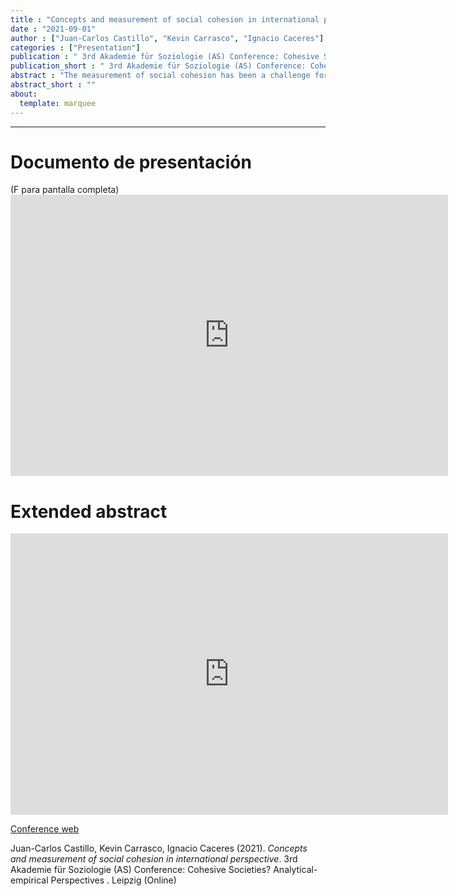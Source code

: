 ```yaml
---
title : "Concepts and measurement of social cohesion in international perspective"
date : "2021-09-01"
author : ["Juan-Carlos Castillo", "Kevin Carrasco", "Ignacio Caceres"]
categories : ["Presentation"]
publication : " 3rd Akademie für Soziologie (AS) Conference: Cohesive Societies? Analytical-empirical Perspectives . Leipzig (Online)"
publication_short : " 3rd Akademie für Soziologie (AS) Conference: Cohesive Societies? Analytical-empirical Perspectives . Leipzig (Online)"
abstract : "The measurement of social cohesion has been a challenge for decades. A main issue behind this challenge is the definition of social cohesion, which is far from being consensual and has led to different proposals for operationalization and measurement. Nevertheless, to our knowledge the approaches to the measurement of social cohesion have not been contrasted with each other in a systematic way, making the assessment and comparison of social cohesion indicators and indexes a difficult task. In the present paper we describe and compare several international projects aimed at conceptualizing and measuring social cohesion, such as the Social Cohesion Radar (Germany/international), the Scanlon-Monash Social Cohesion Index (Australia), ECOSOCIAL (Latin America), Mapping Social Cohesion (Canada) and the Civic Engagement and Social Cohesion report (USA). Through this comparison we identify the main commonalities as well as the disparities among these different projects. Based on this analysis we propose a simplified version for measuring social cohesion at aggregated level."
abstract_short : ""
about:
  template: marquee
---
```

---
# Documento de presentación

(F para pantalla completa)
<iframe width="700"  height="450" src="https://ocscoes.github.io/presentaciones/presentation-cohesive-societies.html" title="Xaringan presentation" frameborder="0" allow="accelerometer; autoplay; clipboard-write; encrypted-media; gyroscope; picture-in-picture" allowfullscreen></iframe>

# Extended abstract

<iframe width="700"  height="450" src="https://www.dropbox.com/s/sn0efav12iqfb31/castillo%2C%20caceres%20%26%20carrasco%202021%20concepts%20and%20measurement%20social%20cohesion.pdf?raw=1" title="Extended abstract" frameborder="0" allow="accelerometer; autoplay; clipboard-write; encrypted-media; gyroscope; picture-in-picture" allowfullscreen></iframe>

[Conference web](https://cohesivesocieties.net/)


::: {.callout-note title="How to cite this work"}

Juan-Carlos Castillo, Kevin Carrasco, Ignacio Caceres (2021). *Concepts and measurement of social cohesion in international perspective*.  3rd Akademie für Soziologie (AS) Conference: Cohesive Societies? Analytical-empirical Perspectives . Leipzig (Online)

:::

